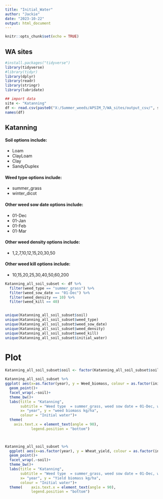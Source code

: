 ```yaml
---
title: "Initial_Water"
author: "Jackie"
date: "2023-10-22"
output: html_document
---
```


```r
knitr::opts_chunk$set(echo = TRUE)
```

## WA sites



```r

#install.packages("tidyverse")
library(tidyverse)
#library(tidyr)
library(dplyr)
library(readr)
library(stringr)
library(lubridate)
```




```r
## import data
site <- "Katanning"
df <- read.csv(paste0("X:/Summer_weeds/APSIM_7/WA_sites/output_csv/", site, ".csv"))
names(df)

```



## Katanning 


#### Soil options  include:
* Loam	
* ClayLoam	
* Clay	
* SandyDuplex

#### Weed type options  include:
* summer_grass
* winter_dicot


#### Other weed sow date options  include:
* 01-Dec
* 01-Jan
* 01-Feb
* 01-Mar


#### Other weed density options  include:
* 1,2,7,10,12,15,20,30,50


#### Other weed kill options  include:
* 10,15,20,25,30,40,50,60,200


```r

Katanning_all_soil_subset <- df %>% 
  filter(weed_type == "summer_grass") %>% 
  filter(weed_sow_date == "01-Dec") %>% 
  filter(weed_density == 10) %>% 
  filter(weed_kill == 40) 
  

unique(Katanning_all_soil_subset$soil)
unique(Katanning_all_soil_subset$weed_type)
unique(Katanning_all_soil_subset$weed_sow_date)
unique(Katanning_all_soil_subset$weed_density)
unique(Katanning_all_soil_subset$weed_kill)
unique(Katanning_all_soil_subset$initial_water)

```



# Plot

```r

Katanning_all_soil_subset$soil <- factor(Katanning_all_soil_subset$soil, levels = c("PaleSand", "Loam", "ClayLoam", "Clay", "Duplex"))

Katanning_all_soil_subset %>% 
ggplot( aes(x=as.factor(year), y = Weed_biomass, colour = as.factor(initial_water)))+
  geom_point()+
  facet_wrap(.~soil)+
  theme_bw()+
  labs(title = "Katanning",
       subtitle = "Weed type  = summer_grass, weed sow date = 01-Dec, weed density = 12, weed kill = 30",
       x= "year", y = "weed biomass kg/ha",
       colour = "Initial water")+
  theme(
    axis.text.x = element_text(angle = 90),
            legend.position = "bottom")
 


Katanning_all_soil_subset %>% 
  ggplot( aes(x=as.factor(year), y = Wheat_yield, colour = as.factor(initial_water)))+
  geom_point()+
  facet_wrap(.~soil)+
  theme_bw()+
  labs(title = "Katanning",
       subtitle = "Weed type  = summer_grass, weed sow date = 01-Dec, weed density = 12, weed kill = 30",
       x= "year", y = "Yield biomass kg/ha",
       colour = "Initial water")+
  theme(    axis.text.x = element_text(angle = 90),
            legend.position = "bottom")
  


```
